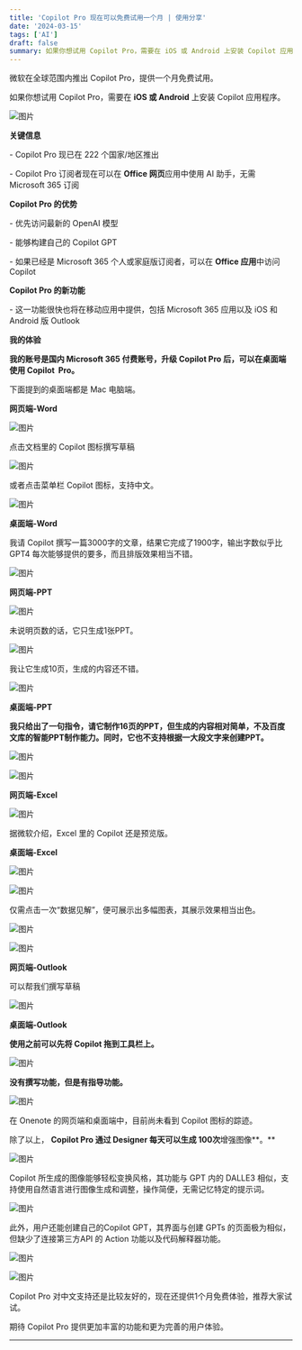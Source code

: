 ```yaml
---
title: 'Copilot Pro 现在可以免费试用一个月 | 使用分享'
date: '2024-03-15'
tags: ['AI']
draft: false
summary: 如果你想试用 Copilot Pro，需要在 iOS 或 Android 上安装 Copilot 应用程序。
---
```


微软在全球范围内推出 Copilot Pro，提供一个月免费试用。  

如果你想试用 Copilot Pro，需要在 **iOS 或 Android** 上安装 Copilot 应用程序。

![图片](http://blog-bucket-20240321.oss-cn-hongkong.aliyuncs.com/blog/tfbv7j.jpg)

**关键信息**

\- Copilot Pro 现已在 222 个国家/地区推出

\- Copilot Pro 订阅者现在可以在 **Office 网页**应用中使用 AI 助手，无需 Microsoft 365 订阅

**Copilot Pro 的优势**

\- 优先访问最新的 OpenAI 模型

\- 能够构建自己的 Copilot GPT

\- 如果已经是 Microsoft 365 个人或家庭版订阅者，可以在 **Office 应用**中访问 Copilot

**Copilot Pro 的新功能**

\- 这一功能很快也将在移动应用中提供，包括 Microsoft 365 应用以及 iOS 和 Android 版 Outlook  

**我的体验**

**我的账号是国内 Microsoft 365 付费账号，升级 Copilot Pro 后，可以在桌面端使用 Copilot  Pro。**

下面提到的桌面端都是 Mac 电脑端。

**网页端-Word**  

![图片](http://blog-bucket-20240321.oss-cn-hongkong.aliyuncs.com/blog/m7drds.png)

点击文档里的 Copilot 图标撰写草稿  

![图片](http://blog-bucket-20240321.oss-cn-hongkong.aliyuncs.com/blog/3haxcs.png)

或者点击菜单栏 Copilot 图标，支持中文。  

![图片](http://blog-bucket-20240321.oss-cn-hongkong.aliyuncs.com/blog/lk2avy.png)

**桌面端-Word**

我请 Copilot 撰写一篇3000字的文章，结果它完成了1900字，输出字数似乎比 GPT4 每次能够提供的要多，而且排版效果相当不错。

![图片](http://blog-bucket-20240321.oss-cn-hongkong.aliyuncs.com/blog/ofgcv8.png)

**网页端-PPT**

![图片](http://blog-bucket-20240321.oss-cn-hongkong.aliyuncs.com/blog/8cko5q.png)

未说明页数的话，它只生成1张PPT。

![图片](http://blog-bucket-20240321.oss-cn-hongkong.aliyuncs.com/blog/lso9h3.png)

我让它生成10页，生成的内容还不错。  

![图片](http://blog-bucket-20240321.oss-cn-hongkong.aliyuncs.com/blog/zu2m8p.png)

**桌面端-PPT**

****我只给出了一句指令，请它制作16页的PPT，但生成的内容相对简单，不及百度文库的智能PPT制作能力。同时，它也不支持根据一大段文字来创建PPT。****

![图片](http://blog-bucket-20240321.oss-cn-hongkong.aliyuncs.com/blog/96mc96.png)

![图片](http://blog-bucket-20240321.oss-cn-hongkong.aliyuncs.com/blog/napn15.png)

**网页端-Excel**  

![图片](http://blog-bucket-20240321.oss-cn-hongkong.aliyuncs.com/blog/tbqtq3.png)

据微软介绍，Excel 里的 Copilot 还是预览版。

**桌面端-Excel**

![图片](http://blog-bucket-20240321.oss-cn-hongkong.aliyuncs.com/blog/4d42n2.png)

![图片](http://blog-bucket-20240321.oss-cn-hongkong.aliyuncs.com/blog/my4ky9.png)

仅需点击一次“数据见解”，便可展示出多幅图表，其展示效果相当出色。  

![图片](http://blog-bucket-20240321.oss-cn-hongkong.aliyuncs.com/blog/vip4oc.png)

![图片](http://blog-bucket-20240321.oss-cn-hongkong.aliyuncs.com/blog/crsaaf.png)

**网页端-Outlook** 

可以帮我们撰写草稿  

![图片](http://blog-bucket-20240321.oss-cn-hongkong.aliyuncs.com/blog/geej82.png)

**桌面端-Outlook** 

**使用之前可以先将 Copilot 拖到工具栏上。**

![图片](http://blog-bucket-20240321.oss-cn-hongkong.aliyuncs.com/blog/haawd9.png)

****没有撰写功能，但是有指导功能。****

![图片](http://blog-bucket-20240321.oss-cn-hongkong.aliyuncs.com/blog/wubf8b.png)

在 Onenote 的网页端和桌面端中，目前尚未看到 Copilot 图标的踪迹。

除了以上， **Copilot Pro 通过 Designer 每天可以生成 100次**增强图像**。**

![图片](http://blog-bucket-20240321.oss-cn-hongkong.aliyuncs.com/blog/685nsr.png)

Copilot 所生成的图像能够轻松变换风格，其功能与 GPT 内的 DALLE3 相似，支持使用自然语言进行图像生成和调整，操作简便，无需记忆特定的提示词。

![图片](http://blog-bucket-20240321.oss-cn-hongkong.aliyuncs.com/blog/dp1swp.png)

此外，用户还能创建自己的Copilot GPT，其界面与创建 GPTs 的页面极为相似，但缺少了连接第三方API 的 Action 功能以及代码解释器功能。

![图片](http://blog-bucket-20240321.oss-cn-hongkong.aliyuncs.com/blog/y4jvlc.png)

![图片](http://blog-bucket-20240321.oss-cn-hongkong.aliyuncs.com/blog/3szmyl.png)

Copilot Pro 对中文支持还是比较友好的，现在还提供1个月免费体验，推荐大家试试。

期待 Copilot Pro 提供更加丰富的功能和更为完善的用户体验。  

* * *
